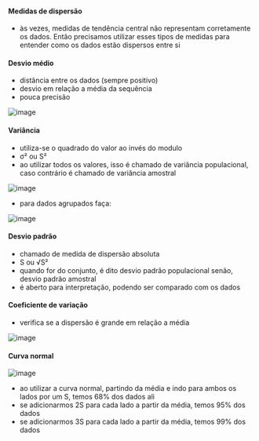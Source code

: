






#### Medidas de dispersão

-   às vezes, medidas de tendência central não representam corretamente
    os dados. Então precisamos utilizar esses tipos de medidas para
    entender como os dados estão dispersos entre si

#### Desvio médio

-   distância entre os dados (sempre positivo)
-   desvio em relação a média da sequência
-   pouca precisão

![image](image_456.png)

#### Variância

-   utiliza-se o quadrado do valor ao invés do modulo
-   σ² ou S²
-   ao utilizar todos os valores, isso é chamado de variância
    populacional, caso contrário é chamado de variância amostral

![image](image_457.png)

-   para dados agrupados faça:

![image](image_458.png)

#### Desvio padrão

-   chamado de medida de dispersão absoluta
-   S ou √S²
-   quando for do conjunto, é dito desvio padrão populacional senão,
    desvio padrão amostral
-   é aberto para interpretação, podendo ser comparado com os dados

#### Coeficiente de variação

-   verifica se a dispersão é grande em relação a média

![image](image_459.png)

#### Curva normal

![image](image_460.png)

-   ao utilizar a curva normal, partindo da média e indo para ambos os
    lados por um S, temos 68% dos dados ali
-   se adicionarmos 2S para cada lado a partir da média, temos 95% dos
    dados
-   se adicionarmos 3S para cada lado a partir da média, temos 99% dos
    dados


